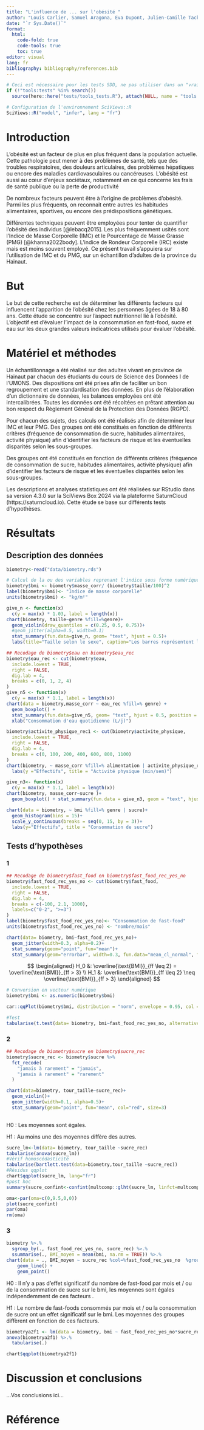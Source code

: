 ```yaml
---
title: "L'influence de ... sur l'obésité "
author: "Louis Carlier, Samuel Aragona, Eva Dupont, Julien-Camille Tack"
date: "`r Sys.Date()`"
format:
  html:
    code-fold: true
    code-tools: true
    toc: true
editor: visual
lang: fr
bibliography: bibliography/references.bib
---
```


<!--% Complétez l'entête en définissant un titre qui soit représentatif de votre travail. Indiquez aussi les noms des auteurs. -->

<!--# Dans les différentes sections, vous trouverez des indicateurs "...Vos XXX ici..." Vous devez bien sûr REMPLACER ces indicateurs par votre propre texte. Ne les laissez pas dans votre version finale du document. Vous devez travailler dans le même document (pas question de faire un document séparé par étudiant). Gérez les conflits éventuels. -->

```r
# Ceci est nécessaire pour les tests SDD, ne pas utiliser dans un "vrai" projet
if (!"tools:tests" %in% search())
  source(here::here("tests/tools_tests.R"), attach(NULL, name = "tools:tests"))

# Configuration de l'environnement SciViews::R
SciViews::R("model", "infer", lang = "fr")

```

# Introduction

<!--% Sur base de la bibliographie (lecture de l'article fourni et de vos propres recherches sur Internet), rédigez une introduction du sujet en 3 à 4 paragraphes. Cette introduction doit guider le lecteur vers votre but. Vous devez citer vos sources, c'est-à-dire qu’il faut indiquer au minimum la référence bibliographique fournie de manière correcte (inspirez-vous de ce qui est indiqué dans le bloc-notes, mais reformulez : un simple copier-coller de l'introduction du bloc-notes n'est PAS considéré comme l'exercice réalisé !) -->

<!--# Ce projet porte sur la santé humaine liée à l'obésité, à la façon de se nourrir et aux activités réalisées (plus ou moins sédentaire ou actif) ... Réalisez des recherches bibliographiques afin d'avoir une vision précise de la thématique. Existe-t-il des indicateurs calculables pour quantifier l'état de santé d'un individu, par exemple ? Naturellement, ces indicateurs doivent être calculables sur bases des variables mesurées dans votre jeu de données. Focalisez-vous donc sur ces variables-là. -->

L’obésité est un facteur de plus en plus fréquent dans la population actuelle. Cette pathologie peut mener à des problèmes de santé, tels que des troubles respiratoires, des douleurs articulaires, des problèmes hépatiques ou encore des maladies cardiovasculaires ou cancéreuses. L’obésité est aussi au cœur d’enjeux sociétaux, notamment en ce qui concerne les frais de santé publique ou la perte de productivité

De nombreux facteurs peuvent être à l’origine de problèmes d’obésité. Parmi les plus fréquents, on reconnait entre autres les habitudes alimentaires, sportives, ou encore des prédispositions génétiques.

Différentes techniques peuvent être employées pour tenter de quantifier l’obésité des individus [@lebacq2015]. Les plus fréquemment usités sont l’Indice de Masse Corporelle (IMC) et le Pourcentage de Masse Grasse (PMG) [@khanna2022body]. L’indice de Rondeur Corporelle (IRC) existe mais est moins souvent employé. Ce présent travail s’appuiera sur l’utilisation de IMC et du PMG, sur un échantillon d’adultes de la province du Hainaut.

# But

<!--% Formulez ici de façon concise et précise votre question de recherche en 1 à 2 phrases. -->

Le but de cette recherche est de déterminer les différents facteurs qui influencent l'apparition de l'obésité chez les personnes âgées de 18 à 80 ans.
Cette étude se concentre sur l’aspect nutritionnel lié à l’obésité. L’objectif est d’évaluer l’impact de la consommation en fast-food,  sucre et eau sur les deux grandes valeurs indicatrices utilisés pour évaluer l’obésité.

# Matériel et méthodes

<!--% Cette section doit comprendre une explication technique sur les mesures effectuées et sur le protocole relatif à l'acquisition des données en 3 à 4 paragraphes. Vous ajouterez aussi un paragraphe qui détaille les outils logiciels et statistiques utilisés (logiciels et versions des logiciels). Un simple copier-coller du matériel et méthodes du bloc-notes ne sera PAS considéré comme acceptable. -->

Un échantillonnage a été réalisé sur des adultes vivant en province de Hainaut par chacun des étudiants du cours de Science des Données I de l’UMONS. Des dispositions ont été prises afin de faciliter un bon regroupement et une standardisation des données. En plus de l’élaboration d’un dictionnaire de données, les balances employées ont été intercalibrées. Toutes les données ont été récoltées en prêtant attention au bon respect du Règlement Général de la Protection des Données (RGPD).

Pour chacun des sujets, des calculs ont été réalisés afin de déterminer leur IMC et leur PMG. Des groupes ont été constitués en fonction de différents critères (fréquence de consommation de sucre, habitudes alimentaires, activité physique) afin d'identifier les facteurs de risque et les éventuelles disparités selon les sous-groupes.

Des groupes ont été constitués en fonction de différents critères (fréquence de consommation de sucre, habitudes alimentaires, activité physique) afin d'identifier les facteurs de risque et les éventuelles disparités selon les sous-groupes.

Les descriptions et analyses statistiques ont été réalisées sur RStudio dans sa version 4.3.0 sur la SciViews Box 2024 via la plateforme SaturnCloud (https://saturncloud.io). Cette étude se base sur différents tests d’hypothèses. 

# Résultats

## Description des données

<!--% Extrayez les quelques éléments les plus pertinents (3 à 5) de votre document `human_notebook.qmd` pour décrire les données de manière cohérente par rapport au but. Reprenez les interprétations en les reformulant de manière concise pour former un texte qui se lit en continu (donc un texte plus construit que ce que vous avez indiqué dans le bloc-notes). -->

<!--# N'oubliez pas que ce document doit pouvoir compiler indépendamment du reste. Cela implique que vous ajoutiez un chunk d'importation des données et que vous recalculiez tout ce qui doit l'être... Par contre, un simple copier-coller de toute la partie résultats du bloc-notes ne sera pas considéré comme un travail réalisé : vous devez sélectionner, et éventuellement remanier un peu le code, pour ne conserver que ce qui est utile ici. -->

```r
biometry<-read("data/biometry.rds")

```

```r
# Calcul de la ou des variables reprenant l'indice sous forme numérique (et facteur)
biometry$bmi <- biometry$masse_corr/ (biometry$taille/100)^2
label(biometry$bmi)<- "Indice de masse corporelle"
units(biometry$bmi) <- "kg/m²"
```

```r
give_n <- function(x)
  c(y = max(x) * 1.03, label = length(x))
chart(biometry, taille~genre %fill=%genre)+
  geom_violin(draw_quantiles = c(0.25, 0.5, 0.75))+
  #geom_jitter(alpha=0.5, width=0.1)
  stat_summary(fun.data=give_n, geom= "text", hjust = 0.5)+
  labs(title="Taille selon le sexe", caption="Les barres représentent les quartiles" )
```

```r
## Recodage de biometry$eau en biometry$eau_rec
biometry$eau_rec <- cut(biometry$eau,
  include.lowest = TRUE,
  right = FALSE,
  dig.lab = 4,
  breaks = c(0, 1, 2, 4)
)
give_n5 <- function(x)
  c(y = max(x) * 1.1, label = length(x))
chart(data = biometry,masse_corr ~ eau_rec %fill=% genre) + 
  geom_boxplot() + 
  stat_summary(fun.data=give_n5, geom= "text", hjust = 0.5, position = position_dodge(0.75)) + 
  xlab("Consommation d'eau quotidienne (L/j)")

```

```r

biometry$activite_physique_rec1 <- cut(biometry$activite_physique,
  include.lowest = TRUE,
  right = FALSE,
  dig.lab = 4,
  breaks = c(0, 100, 200, 400, 600, 800, 1100)
)
chart(biometry, ~ masse_corr %fill=% alimentation | activite_physique_rec1) + geom_histogram(bins = 25) +
  labs(y ="Effectifs", title = "Activité physique (min/sem)")
```

```r
give_n3<- function(x)
  c(y = max(x) * 1.1, label = length(x))
chart(biometry, masse_corr~sucre )+
  geom_boxplot() + stat_summary(fun.data = give_n3, geom = "text", hjust = 0.5)
```

```r

chart(data = biometry, ~ bmi %fill=% genre | sucre)+
  geom_histogram(bins = 15)+
  scale_y_continuous(breaks = seq(0, 15, by = 3))+
  labs(y="Effectifs", title = "Consommation de sucre")
```

## Tests d'hypothèses

<!--% Sélectionnez les 4 tests d'hypothèses les plus pertinents depuis `human_notebook.qmd`, ainsi bien sûr que les calculs des indices nécessaires que vous placerez juste au-dessus de vos tests. Ces tests doivent répondre à votre question de recherche (le but). Reformulez les interprétations pour former un texte qui se lit en continu. -->

### 1
<!--% NUMERO 1 -->

```r
## Recodage de biometry$fast_food en biometry$fast_food_rec_yes_no
biometry$fast_food_rec_yes_no <- cut(biometry$fast_food,
  include.lowest = TRUE,
  right = FALSE,
  dig.lab = 4,
  breaks = c(-100, 2.1, 1000),
  labels=c("0-2", ">=3")
)
label(biometry$fast_food_rec_yes_no)<- "Consommation de fast-food"
units(biometry$fast_food_rec_yes_no) <- "nombre/mois"

chart(data= biometry, bmi~fast_food_rec_yes_no)+
  geom_jitter(width=0.3, alpha=0.2)+
  stat_summary(geom="point", fun="mean")+
  stat_summary(geom="errorbar", width=0.3, fun.data="mean_cl_normal", fun.args = list(conf.int = 0.95))

```

<!--% Hypothèse nulle et alternative -->

$$
\begin{aligned}
H_0 &: \overline{\text{BMI}}_{ff \leq 2} = \overline{\text{BMI}}_{ff > 3} \\
H_1 &: \overline{\text{BMI}}_{ff \leq 2} \neq \overline{\text{BMI}}_{ff > 3}
\end{aligned}
$$

<!--% Vérification des conditions d'application -->

```r
# Conversion en vecteur numérique 
biometry$bmi <- as.numeric(biometry$bmi)

car::qqPlot(biometry$bmi, distribution = "norm", envelope = 0.95, col = "blue")

#Test 
tabularise(t.test(data= biometry, bmi~fast_food_rec_yes_no, alternative= "two.sided", conf.level= 0.95, var.equal=TRUE))
```

### 2
<!--% NUMERO 2 -->

```r
## Recodage de biometry$sucre en biometry$sucre_rec
biometry$sucre_rec <- biometry$sucre %>%
  fct_recode(
    "jamais à rarement" = "jamais",
    "jamais à rarement" = "rarement"
  )

chart(data=biometry, tour_taille~sucre_rec)+
  geom_violin()+
  geom_jitter(width=0.1, alpha=0.5)+
  stat_summary(geom="point", fun="mean", col="red", size=3)
  
```

<!--% Hypothèse nulle et alternative -->

H0 : Les moyennes sont égales.

H1 : Au moins une des moyennes diffère des autres.

<!--% Vérification des conditions d'application -->

```r
sucre_lm<-lm(data= biometry, tour_taille ~sucre_rec)
tabularise(anova(sucre_lm))
#Vérif homoscédasticité
tabularise(bartlett.test(data=biometry,tour_taille ~sucre_rec))
#Résidus qqplot
chart$qqplot(sucre_lm, lang="fr")
#post hoc
summary(sucre_confint<-confint(multcomp::glht(sucre_lm, linfct=multcomp::mcp(sucre_rec="Tukey"))))

oma<-par(oma=c(0,9.5,0,0))
plot(sucre_confint)
par(oma)
rm(oma)
```

### 3
<!--% NUMERO 3 -->

```r
biometry %>.%
  sgroup_by(., fast_food_rec_yes_no, sucre_rec) %>.%
  ssummarise(., BMI_moyen = mean(bmi, na.rm = TRUE)) %>.%
chart(data = ., BMI_moyen ~ sucre_rec %col=%fast_food_rec_yes_no  %group=% fast_food_rec_yes_no) +
    geom_line() +
    geom_point()

```

<!--% Hypothèse nulle et alternative -->

H0 : Il n'y a pas d'effet significatif du nombre de fast-food par mois et / ou de la consommation de sucre sur le bmi, les moyennes sont égales indépendemment de ces facteurs .

H1 : Le nombre de fast-foods consommés par mois et / ou la consommation de sucre ont un effet significatif sur le bmi. Les moyennes des groupes diffèrent en fonction de ces facteurs.

<!--% Vérification des conditions d'application -->

```r
biometrya2f1 <- lm(data = biometry, bmi ~ fast_food_rec_yes_no*sucre_rec)
anova(biometrya2f1) %>.%
  tabularise(.)

chart$qqplot(biometrya2f1)
```
# Discussion et conclusions

<!--% Reprenez les résultats obtenus, discutez-les d'un point de vue biologique en 4 à 5 paragraphes et concluez votre travail. Vous pouvez les mettre également en relation avec vos recherches bibliographiques dans cette section. -->

...Vos conclusions ici...

<!--# Important : ce document doit compiler SANS ERREURS avec le bouton 'Rendu' sinon le travail sera sanctionné lourdement. La compilation du document Quarto est maintenant considérée comme acquise. -->

# Référence

<!--% N'indiquez rien ci-dessous. Quarto se chargera de rajouter vos références bibliographiques automatiquement. -->
